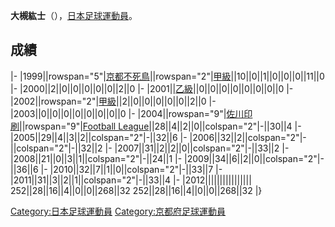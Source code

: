 {{Infobox football biography
|name=大槻紘士
|image=
|fullname=大槻紘士
|birth_date={{Birth date and age|1980|4|23}}
|cityofbirth=[[京都府|京都府]]
|countryofbirth=[[日本|日本]]
|position=[[中场|中场]]
|currentclub=
|years=1999-2003<br/>2004-
|clubs=[[京都不死鳥|京都不死鳥]]<br/>[[佐川印刷SC|佐川印刷]]
|caps(goals)=
|nationalyears=
|nationalteam=
|nationalcaps(goals)=
}}
'''大槻紘士'''（{{Bd|1980年|4月23日||}}），[[日本|日本]][[足球|足球]][[運動員|運動員]]。

==成績==
{{Football player club statistics 1|YYN}}
{{Football player club statistics 2|JPN|YYN}}
|-
|1999||rowspan="5"|[[京都不死鳥|京都不死鳥]]||rowspan="2"|[[日本職業足球甲級聯賽|甲級]]||10||0||1||0||0||0||11||0
|-
|2000||2||0||0||0||0||0||2||0
|-
|2001||[[日本職業足球乙級聯賽|乙級]]||0||0||0||0||0||0||0||0
|-
|2002||rowspan="2"|[[日本職業足球甲級聯賽|甲級]]||2||0||0||0||0||0||2||0
|-
|2003||0||0||0||0||0||0||0||0
|-
|2004||rowspan="9"|[[佐川印刷SC|佐川印刷]]||rowspan="9"|[[Japan_Football_League|Football League]]||28||4||2||0||colspan="2"|-||30||4
|-
|2005||29||4||3||2||colspan="2"|-||32||6
|-
|2006||32||2||colspan="2"|-||colspan="2"|-||32||2
|-
|2007||31||2||2||0||colspan="2"|-||33||2
|-
|2008||21||0||3||1||colspan="2"|-||24||1
|-
|2009||34||6||2||0||colspan="2"|-||36||6
|-
|2010||32||7||1||0||colspan="2"|-||33||7
|-
|2011||31||3||2||1||colspan="2"|-||33||4
|-
|2012||||||||||||||||
{{Football player club statistics 3|1|JPN}}252||28||16||4||0||0||268||32
{{Football player club statistics 5}}252||28||16||4||0||0||268||32
|}

{{Japan-sport-bio-stub}}
{{Soccer-player-stub}}
[[Category:日本足球運動員|Category:日本足球運動員]]
[[Category:京都府足球運動員|Category:京都府足球運動員]]